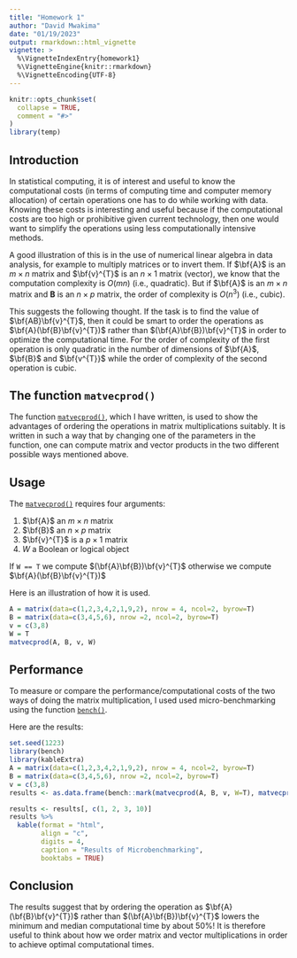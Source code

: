 ```yaml
---
title: "Homework 1"
author: "David Mwakima"
date: "01/19/2023"
output: rmarkdown::html_vignette
vignette: >
  %\VignetteIndexEntry{homework1}
  %\VignetteEngine{knitr::rmarkdown}
  %\VignetteEncoding{UTF-8}
---
```


```r
knitr::opts_chunk$set(
  collapse = TRUE,
  comment = "#>"
)
library(temp)
```

## Introduction

In statistical computing, it is of interest and useful to know the computational costs (in terms of computing time and computer memory allocation) of certain operations one has to do while working with data. Knowing these costs is interesting and useful because if the computational costs are too high or prohibitive given current technology, then one would want to simplify the operations using less computationally intensive methods. 

A good illustration of this is in the use of numerical linear algebra in data analysis, for example to multiply matrices or to invert them. If $\bf{A}$ is an $m \times n$ matrix and $\bf{v}^{T}$ is an $n \times 1$ matrix (vector), we know that the computation complexity is $O(mn)$ (i.e., quadratic). But if $\bf{A}$ is an $m \times n$ matrix and $\textbf{B}$ is an $n \times p$ matrix, the order of complexity is $O(n^{3})$ (i.e., cubic). 

This suggests the following thought. If the task is to find the value of $\bf{AB}\bf{v}^{T}$, then it could be smart to order the operations as $\bf{A}(\bf{B}\bf{v}^{T})$ rather than $(\bf{A}\bf{B})\bf{v}^{T}$ in order to optimize the computational time. For the order of complexity of the first operation is only quadratic in the number of dimensions of $\bf{A}$, $\bf{B}$ and $\bf{v^{T}}$ while the order of complexity of the second operation is cubic.

## The function `matvecprod()`

The function [`matvecprod()`](https://github.com/miningroup/your-stat-230-r-package-davymwax), which I have written, is used to show the advantages of ordering the operations in matrix multiplications suitably. It is written in such a way that by changing one of the parameters in the function, one can compute matrix and vector products in the two different possible ways mentioned above.

## Usage

The [`matvecprod()`](https://github.com/miningroup/your-stat-230-r-package-davymwax) requires four arguments:

#.  $\bf{A}$ an $m \times n$ matrix 
#.  $\bf{B}$ an $n \times p$ matrix
#.  $\bf{v}^{T}$ is a $p \times 1$ matrix
#.  $W$ a Boolean or logical object

If `W == T` we compute $(\bf{A}\bf{B})\bf{v}^{T}$ otherwise we compute $\bf{A}(\bf{B}\bf{v}^{T})$

Here is an illustration of how it is used.

```r
A = matrix(data=c(1,2,3,4,2,1,9,2), nrow = 4, ncol=2, byrow=T)
B = matrix(data=c(3,4,5,6), nrow =2, ncol=2, byrow=T)
v = c(3,8)
W = T
matvecprod(A, B, v, W)
```


## Performance

To measure or compare the performance/computational costs of the two ways of doing the matrix multiplication, I used used micro-benchmarking using the function [`bench()`](https://CRAN.R-project.org/package=bench).

Here are the results:
```r
set.seed(1223)
library(bench)
library(kableExtra)
A = matrix(data=c(1,2,3,4,2,1,9,2), nrow = 4, ncol=2, byrow=T)
B = matrix(data=c(3,4,5,6), nrow =2, ncol=2, byrow=T)
v = c(3,8)
results <- as.data.frame(bench::mark(matvecprod(A, B, v, W=T), matvecprod(A, B, v, W=F)))
```

```r
results <- results[, c(1, 2, 3, 10)]
results %>%
  kable(format = "html",
        align = "c",
        digits = 4,
        caption = "Results of Microbenchmarking",
        booktabs = TRUE)
```

## Conclusion

The results suggest that by ordering the operation as $\bf{A}(\bf{B}\bf{v}^{T})$ rather than $(\bf{A}\bf{B})\bf{v}^{T}$ lowers the minimum and median computational time by about $50\%$! It is therefore useful to think about how we order matrix and vector multiplications in order to achieve optimal computational times.






